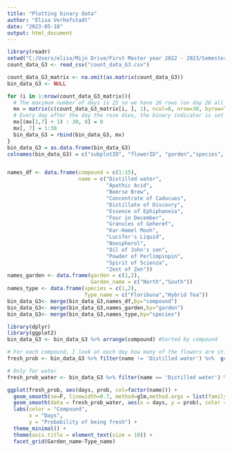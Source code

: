 ---
title: "Plotting binary data"
author: "Elisa Verhofstadt"
date: "2023-05-18"
output: html_document
---

```{r}
library(readr)
setwd("C:/Users/elisa/Mijn Drive/First Master year 2022 - 2023/Semester 2/Project - Multivariate and Hierarchical data/Project discovering associations/Final report")
count_data_G3 <- read_csv("count_data_G3.csv")

count_data_G3_matrix <- na.omit(as.matrix(count_data_G3))
bin_data_G3 <- NULL

for (i in 1:nrow(count_data_G3_matrix)){
  # The maximum number of days is 25 so we have 26 rows (on day 26 all roses are dead)
  mx = matrix(c(count_data_G3_matrix[i, ], 1), ncol=8, nrow=30, byrow=T)
  # Every day after the day the rose dies, the binary indicator is set to 0
  mx[(mx[1,7] + 1) : 30, 8] = 0
  mx[, 7] = 1:30
  bin_data_G3 = rbind(bin_data_G3, mx)
}
bin_data_G3 = as.data.frame(bin_data_G3)
colnames(bin_data_G3) = c("subplotID", "flowerID", "garden","species", "rater", "compound", "days", "fresh")


names_df <- data.frame(compound = c(1:15),
                       name = c("Distilled water",
                                "Apathic Acid",
                                "Beerse Brew",
                                "Concentrate of Caducues",
                                "Distillate of Discovry",
                                "Essence of Ephiphaneia",
                                "Four in December",
                                "Granules of Geheref",
                                "Kar-Hamel Mooh",
                                "Lucifer's Liquid",
                                "Noospherol",
                                "Oil of John's son",
                                "Powder of Perlimpinpin",
                                "Spirit of Scienza",
                                "Zest of Zen"))
names_garden <- data.frame(garden = c(1,2),
                           Garden_name = c("North","South"))
names_type <- data.frame(species = c(1,2),
                         Type_name = c("Floribuna","Hybrid Tea"))
bin_data_G3<- merge(bin_data_G3,names_df,by="compound")
bin_data_G3<- merge(bin_data_G3,names_garden,by="garden")
bin_data_G3<- merge(bin_data_G3,names_type,by="species")

```

```{r}
library(dplyr)
library(ggplot2)
bin_data_G3 <- bin_data_G3 %>% arrange(compound) #Sorted by compound

# For each compound, I look at each day how many of the flowers are still fresh
fresh_prob <- bin_data_G3 %>% filter(name != 'Distilled water') %>%  group_by(name, days, Type_name, Garden_name) %>% summarize(prob=sum(fresh)/length(compound)) 

# Only for water
fresh_prob_water <- bin_data_G3 %>% filter(name == 'Distilled water') %>% group_by(name, days, Type_name, Garden_name)  %>% summarize(prob=sum(fresh)/length(compound)) 

ggplot(fresh_prob, aes(days, prob, col=factor(name))) + 
  geom_smooth(se=F, linewidth=0.7, method=glm,method.args = list(family = "binomial")) +
  geom_smooth(data = fresh_prob_water, aes(x = days, y = prob), color = 'black', linetype = 5, se = F, method=glm,method.args = list(family = "binomial")) +
  labs(color = "Compound",
       x = "Days",
       y = "Probability of being fresh") +
  theme_minimal() +
  theme(axis.title = element_text(size = 10)) +
  facet_grid(Garden_name~Type_name)

```

